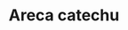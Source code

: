 ---
title: Areca catechu
aka:
  - areca nut
  - betel nut
  - pinang
  - bin lang
  - paan
  - chali
  - puwa
duration_chart_title: Chewed Duration of Areca catechu
image_location: /src/assets/Images/Areca catechu/Areca nut Kristof Zyskowski.jpeg
duration_chart:
  total: 6–30m
  onset: 30s–2m
  coming_up: 2–6m
  plateau: 6–30m
  coming_down: 2–6m
  after_effects: 15–30m
positive_effects: stimulation, enhanced focus
neutral_effects: increased saliva, increased digestion, sweating
negative_effects: nausea, dizziness
dosage_table:
  title: Chewed Dosage of Dried Areca catechu Nut
  threshold: 0.5 g
  light: 1.25 g
  common: 2.5 g
  strong: 3.75 g
  heavy: 6.25+ g
--- 